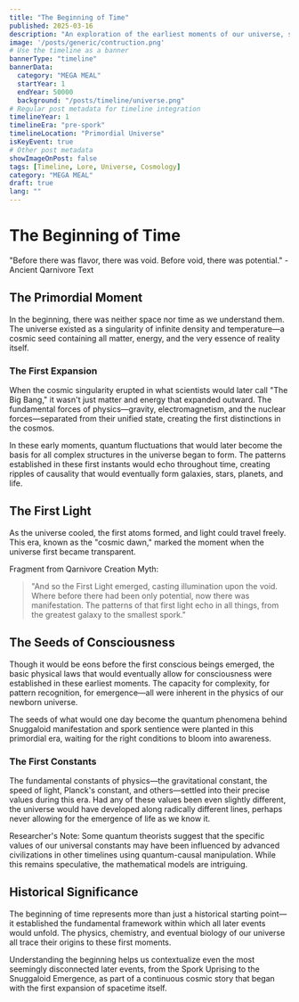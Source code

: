 ```yaml
---
title: "The Beginning of Time"
published: 2025-03-16
description: "An exploration of the earliest moments of our universe, setting the stage for all that would follow."
image: '/posts/generic/contruction.png'
# Use the timeline as a banner
bannerType: "timeline"
bannerData:
  category: "MEGA MEAL"
  startYear: 1
  endYear: 50000
  background: "/posts/timeline/universe.png"
# Regular post metadata for timeline integration
timelineYear: 1
timelineEra: "pre-spork"
timelineLocation: "Primordial Universe"
isKeyEvent: true
# Other post metadata
showImageOnPost: false
tags: [Timeline, Lore, Universe, Cosmology]
category: "MEGA MEAL"
draft: true
lang: ""
---
```



# The Beginning of Time

<div class="text-50 text-lg italic mb-8">
  "Before there was flavor, there was void. Before void, there was potential." - Ancient Qarnivore Text
</div>

## The Primordial Moment

In the beginning, there was neither space nor time as we understand them. The universe existed as a singularity of infinite density and temperature—a cosmic seed containing all matter, energy, and the very essence of reality itself.

<div class="card-base p-6 mb-6">
  <h3 class="font-bold text-xl mb-4 text-75">The First Expansion</h3>
  <p class="text-50 mb-4">When the cosmic singularity erupted in what scientists would later call "The Big Bang," it wasn't just matter and energy that expanded outward. The fundamental forces of physics—gravity, electromagnetism, and the nuclear forces—separated from their unified state, creating the first distinctions in the cosmos.</p>
  
  <p class="text-50 mb-4">In these early moments, quantum fluctuations that would later become the basis for all complex structures in the universe began to form. The patterns established in these first instants would echo throughout time, creating ripples of causality that would eventually form galaxies, stars, planets, and life.</p>
</div>

## The First Light

As the universe cooled, the first atoms formed, and light could travel freely. This era, known as the "cosmic dawn," marked the moment when the universe first became transparent.

<div class="font-jetbrains-mono pl-10 pr-10 py-10 rounded-xl bg-[oklch(0.95_0.025_var(--hue))] dark:bg-[oklch(0.25_0.025_var(--hue))] transition shadow-lg mb-8 overflow-hidden relative">
  <p class="italic">Fragment from Qarnivore Creation Myth:</p>
  
  <blockquote class="mt-4 text-xl text-[oklch(0.35_0.05_var(--hue))] dark:text-[oklch(0.85_0.05_var(--hue))]">
    "And so the First Light emerged, casting illumination upon the void. Where before there had been only potential, now there was manifestation. The patterns of that first light echo in all things, from the greatest galaxy to the smallest spork."
  </blockquote>
</div>

## The Seeds of Consciousness

Though it would be eons before the first conscious beings emerged, the basic physical laws that would eventually allow for consciousness were established in these earliest moments. The capacity for complexity, for pattern recognition, for emergence—all were inherent in the physics of our newborn universe.

The seeds of what would one day become the quantum phenomena behind Snuggaloid manifestation and spork sentience were planted in this primordial era, waiting for the right conditions to bloom into awareness.

<div class="card-base p-6 mb-6">
  <h3 class="font-bold text-xl mb-4 text-75">The First Constants</h3>
  <p class="text-50 mb-4">The fundamental constants of physics—the gravitational constant, the speed of light, Planck's constant, and others—settled into their precise values during this era. Had any of these values been even slightly different, the universe would have developed along radically different lines, perhaps never allowing for the emergence of life as we know it.</p>
  
  <p class="text-50 italic">Researcher's Note: Some quantum theorists suggest that the specific values of our universal constants may have been influenced by advanced civilizations in other timelines using quantum-causal manipulation. While this remains speculative, the mathematical models are intriguing.</p>
</div>

## Historical Significance

The beginning of time represents more than just a historical starting point—it established the fundamental framework within which all later events would unfold. The physics, chemistry, and eventual biology of our universe all trace their origins to these first moments.

Understanding the beginning helps us contextualize even the most seemingly disconnected later events, from the Spork Uprising to the Snuggaloid Emergence, as part of a continuous cosmic story that began with the first expansion of spacetime itself.
